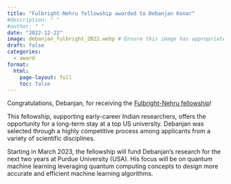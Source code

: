 ```yaml
---
title: "Fulbright-Nehru fellowship awarded to Debanjan Konar"
#description: " "
#author: " "
date: "2022-12-22"
image: debanjan_fulbright_2022.webp # Ensure this image has appropriate alt text if used directly in content
draft: false
categories:
  - award
format:
  html:
    page-layout: full
    toc: false
---
```


Congratulations, Debanjan, for receiving the [Fulbright-Nehru fellowship](https://www.usief.org.in/scholar-profile/scholarprofiledetails.aspx?fellowid=12716){target="_blank"}! 

This fellowship, supporting early-career Indian researchers, offers the opportunity for a long-term stay at a top US university. Debanjan was selected through a highly competitive process among applicants from a variety of scientific disciplines.

Starting in March 2023, the fellowship will fund Debanjan's research for the next two years at Purdue University (USA). His focus will be on quantum machine learning leveraging quantum computing concepts to design more accurate and efficient machine learning algorithms. 